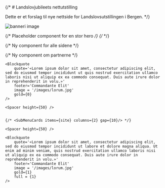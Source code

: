 

<style global jsx>{`
.nextra-sidebar-container, nav.nextra-toc { display: none !important }  
 .nx-max-w-6xl {max-width: 100vw !important; width: 100% !important}
.nx-max-w-[90rem] .nx-w-full, main {width: 100vw !important; max-width: 100vw !important }`}</style>


{/* # Landslovjubileets nettutstilling
 
Dette er et forslag til nye nettside for Landslovsutstillingen i Bergen. */}

<Image
    src='/images/landslovbanner.jpg'
    alt='banneri image'
    width={3500}
    height={1600}
    className="object-cover" 
/>

{/* Placeholder component for en stor hero */}
{/* <Hero title='Jubileumsutstillingen' description='Bryggens Museum' image='/images/landslovbanner.jpg' />
*/}

{/* Ny component for alle sidene */}

{/* Ny component om partnerne */}

<Container>
<Spacer  height={50} />

    <Blockquote
        quote='«Lorem ipsum dolor sit amet, consectetur adipiscing elit, sed do eiusmod tempor incididunt ut quis nostrud exercitation ullamco laboris nisi ut aliquip ex ea commodo consequat. Duis aute irure dolor in reprehenderit in volu.»'
        footer='Commandante Elit'
        image = '/images/lorum.jpg'
        gold={0} 
    />
    
    <Spacer height={50} />

 
    {/* <SubMenuCards items={site} columns={2} gap={10}/> */}

    <Spacer height={50} />
 
    <Blockquote
        quote='«Lorem ipsum dolor sit amet, consectetur adipiscing elit, sed do eiusmod tempor incididunt ut labore et dolore magna aliqua. Ut enim ad minim veniam, quis nostrud exercitation ullamco laboris nisi ut aliquip ex ea commodo consequat. Duis aute irure dolor in reprehenderit in volu.»'
        footer='Commandante Elit'
        image = '/images/lorum.jpg' 
        gold={1}
        full = {1}
    />

</Container>

 


 
